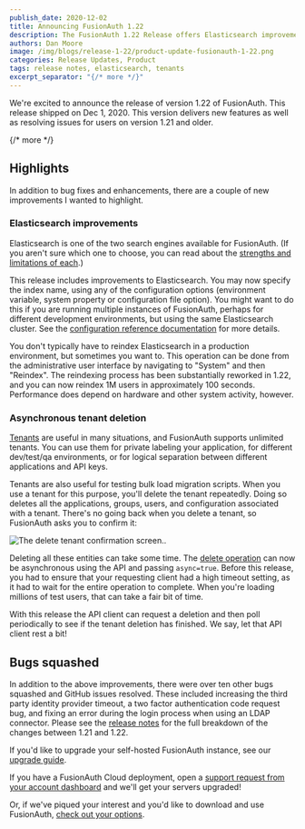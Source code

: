 ```yaml
---
publish_date: 2020-12-02 
title: Announcing FusionAuth 1.22
description: The FusionAuth 1.22 Release offers Elasticsearch improvements and asynchronous tenant deletion.
authors: Dan Moore
image: /img/blogs/release-1-22/product-update-fusionauth-1-22.png
categories: Release Updates, Product
tags: release notes, elasticsearch, tenants
excerpt_separator: "{/* more */}"
---
```


We're excited to announce the release of version 1.22 of FusionAuth. This release shipped on Dec 1, 2020. This version delivers new features as well as resolving issues for users on version 1.21 and older.

{/* more */}

## Highlights

In addition to bug fixes and enhancements, there are a couple of new improvements I wanted to highlight.

### Elasticsearch improvements

Elasticsearch is one of the two search engines available for FusionAuth. (If you aren't sure which one to choose, you can read about the [strengths and limitations of each](/docs/get-started/core-concepts/users#user-search).)

This release includes improvements to Elasticsearch. You may now specify the index name, using any of the configuration options (environment variable, system property or configuration file option). You might want to do this if you are running multiple instances of FusionAuth, perhaps for different development environments, but using the same Elasticsearch cluster. See the [configuration reference documentation](/docs/reference/configuration) for more details.

You don't typically have to reindex Elasticsearch in a production environment, but sometimes you want to. This operation can be done from the administrative user interface by navigating to "System" and then "Reindex". The reindexing process has been substantially reworked in 1.22, and you can now reindex 1M users in approximately 100 seconds. Performance does depend on hardware and other system activity, however.

### Asynchronous tenant deletion 

[Tenants](/docs/get-started/core-concepts/tenants) are useful in many situations, and FusionAuth supports unlimited tenants. You can use them for private labeling your application, for different dev/test/qa environments, or for logical separation between different applications and API keys. 

Tenants are also useful for testing bulk load migration scripts. When you use a tenant for this purpose, you'll delete the tenant repeatedly. Doing so deletes all the applications, groups, users, and configuration associated with a tenant. There's no going back when you delete a tenant, so FusionAuth asks you to confirm it:

![The delete tenant confirmation screen..](/img/blogs/release-1-22/delete-screen.png)

Deleting all these entities can take some time. The [delete operation](/docs/apis/tenants#delete-a-tenant) can now be asynchronous using the API and passing `async=true`. Before this release, you had to ensure that your requesting client had a high timeout setting, as it had to wait for the entire operation to complete. When you're loading millions of test users, that can take a fair bit of time. 

With this release the API client can request a deletion and then poll periodically to see if the tenant deletion has finished. We say, let that API client rest a bit!

## Bugs squashed

In addition to the above improvements, there were over ten other bugs squashed and GitHub issues resolved. These included increasing the third party identity provider timeout, a two factor authentication code request bug, and fixing an error during the login process when using an LDAP connector. Please see the [release notes](/docs/release-notes/archive#version-1-22-0) for the full breakdown of the changes between 1.21 and 1.22. 

If you'd like to upgrade your self-hosted FusionAuth instance, see our [upgrade guide](/docs/operate/deploy/upgrade). 

If you have a FusionAuth Cloud deployment, open a <a href="https://account.fusionauth.io/account/support/" target="_blank">support request from your account dashboard</a> and we'll get your servers upgraded!

Or, if we've piqued your interest and you'd like to download and use FusionAuth, [check out your options](/pricing).
